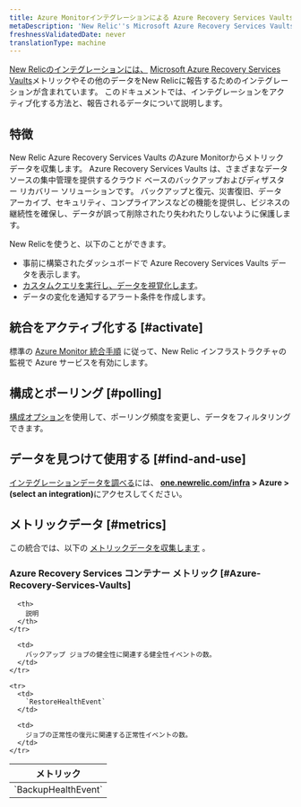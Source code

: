 ```yaml
---
title: Azure Monitorインテグレーションによる Azure Recovery Services Vaults
metaDescription: 'New Relic''s Microsoft Azure Recovery Services Vaults integration: what data it reports and how to enable it.'
freshnessValidatedDate: never
translationType: machine
---
```


[New Relicのインテグレーションには、](/docs/infrastructure/integrations-getting-started/getting-started/introduction-infrastructure-integrations) [Microsoft Azure Recovery Services Vaults](https://learn.microsoft.com/en-us/azure/backup/backup-azure-recovery-services-vault-overview/)メトリックやその他のデータをNew Relicに報告するためのインテグレーションが含まれています。 このドキュメントでは、インテグレーションをアクティブ化する方法と、報告されるデータについて説明します。

## 特徴

New Relic Azure Recovery Services Vaults のAzure Monitorからメトリック データを収集します。 Azure Recovery Services Vaults は、さまざまなデータ ソースの集中管理を提供するクラウド ベースのバックアップおよびディザスター リカバリー ソリューションです。 バックアップと復元、災害復旧、データ アーカイブ、セキュリティ、コンプライアンスなどの機能を提供し、ビジネスの継続性を確保し、データが誤って削除されたり失われたりしないように保護します。

New Relicを使うと、以下のことができます。

* 事前に構築されたダッシュボードで Azure Recovery Services Vaults データを表示します。
* [カスタムクエリを実行し、データを視覚化します](/docs/infrastructure/integrations-getting-started/getting-started/use-integration-data-new-relic-insights)。
* データの変化を通知するアラート条件を作成します。

## 統合をアクティブ化する [#activate]

標準の [Azure Monitor 統合手順](/docs/infrastructure/microsoft-azure-integrations/azure-integrations-list/azure-monitor) に従って、New Relic インフラストラクチャの監視で Azure サービスを有効にします。

## 構成とポーリング [#polling]

[構成オプション](/docs/infrastructure/microsoft-azure-integrations/azure-integrations-list/azure-monitor/#settings)を使用して、ポーリング頻度を変更し、データをフィルタリングできます。

## データを見つけて使用する [#find-and-use]

[インテグレーションデータを調べる](/docs/infrastructure/integrations/find-use-infrastructure-integration-data)には、 <DoNotTranslate>**[one.newrelic.com/infra](https://one.newrelic.com/infra) > Azure > (select an integration)**</DoNotTranslate>にアクセスしてください。

## メトリックデータ [#metrics]

この統合では、以下の [メトリックデータを収集します](/docs/infrastructure/integrations-getting-started/getting-started/understand-integration-data-data-types#metric) 。

### Azure Recovery Services コンテナー メトリック [#Azure-Recovery-Services-Vaults]

<table>
  <thead>
    <tr>
      <th style={{ width: "300px" }}>
        メトリック
      </th>

      <th>
        説明
      </th>
    </tr>
  </thead>

  <tbody>
    <tr>
      <td>
        `BackupHealthEvent`
      </td>

      <td>
        バックアップ ジョブの健全性に関連する健全性イベントの数。
      </td>
    </tr>

    <tr>
      <td>
        `RestoreHealthEvent`
      </td>

      <td>
        ジョブの正常性の復元に関連する正常性イベントの数。
      </td>
    </tr>
  </tbody>
</table>